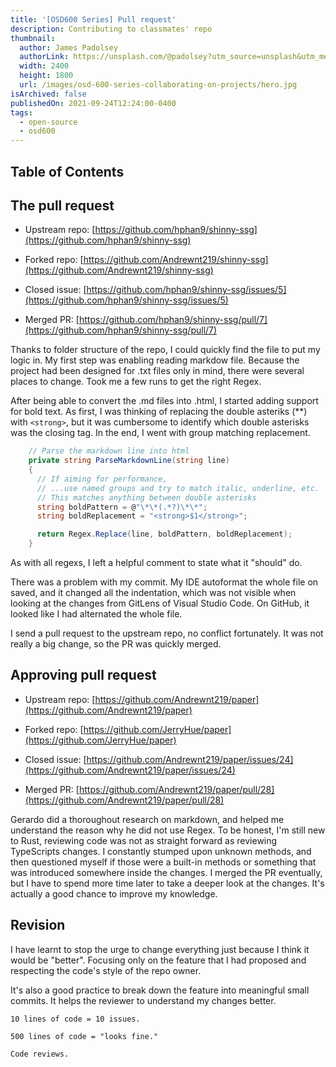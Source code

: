 ```yaml
---
title: '[OSD600 Series] Pull request'
description: Contributing to classmates' repo
thumbnail:
  author: James Padolsey
  authorLink: https://unsplash.com/@padolsey?utm_source=unsplash&utm_medium=referral&utm_content=creditCopyText
  width: 2400
  height: 1800
  url: /images/osd-600-series-collaborating-on-projects/hero.jpg
isArchived: false
publishedOn: 2021-09-24T12:24:00-0400
tags:
  - open-source
  - osd600
---
```


## Table of Contents

## The pull request

- Upstream repo: [https://github.com/hphan9/shinny-ssg](https://github.com/hphan9/shinny-ssg)

- Forked repo: [https://github.com/Andrewnt219/shinny-ssg](https://github.com/Andrewnt219/shinny-ssg)

- Closed issue: [https://github.com/hphan9/shinny-ssg/issues/5](https://github.com/hphan9/shinny-ssg/issues/5)

- Merged PR: [https://github.com/hphan9/shinny-ssg/pull/7](https://github.com/hphan9/shinny-ssg/pull/7)

Thanks to folder structure of the repo, I could quickly find the file to put my logic in. My first step was enabling reading markdow file. Because the project had been designed for .txt files only in mind, there were several places to change. Took me a few runs to get the right Regex.

After being able to convert the .md files into .html, I started adding support for bold text. As first, I was thinking of replacing the double asteriks (\*\*) with `<strong>`, but it was cumbersome to identify which double asterisks was the closing tag. In the end, I went with group matching replacement.

```csharp
    // Parse the markdown line into html
    private string ParseMarkdownLine(string line)
    {
      // If aiming for performance,
      // ...use named groups and try to match italic, underline, etc.
      // This matches anything between double asterisks
      string boldPattern = @"\*\*(.*?)\*\*";
      string boldReplacement = "<strong>$1</strong>";

      return Regex.Replace(line, boldPattern, boldReplacement);
    }
```

As with all regexs, I left a helpful comment to state what it "should" do.

There was a problem with my commit. My IDE autoformat the whole file on saved, and it changed all the indentation, which was not visible when looking at the changes from GitLens of Visual Studio Code. On GitHub, it looked like I had alternated the whole file.

I send a pull request to the upstream repo, no conflict fortunately. It was not really a big change, so the PR was quickly merged.

## Approving pull request

- Upstream repo: [https://github.com/Andrewnt219/paper](https://github.com/Andrewnt219/paper)

- Forked repo: [https://github.com/JerryHue/paper](https://github.com/JerryHue/paper)

- Closed issue: [https://github.com/Andrewnt219/paper/issues/24](https://github.com/Andrewnt219/paper/issues/24)

- Merged PR: [https://github.com/Andrewnt219/paper/pull/28](https://github.com/Andrewnt219/paper/pull/28)

Gerardo did a thoroughout research on markdown, and helped me understand the reason why he did not use Regex. To be honest, I'm still new to Rust, reviewing code was not as straight forward as reviewing TypeScripts changes. I constantly stumped upon unknown methods, and then questioned myself if those were a built-in methods or something that was introduced somewhere inside the changes. I merged the PR eventually, but I have to spend more time later to take a deeper look at the changes. It's actually a good chance to improve my knowledge.

## Revision

I have learnt to stop the urge to change everything just because I think it would be "better". Focusing only on the feature that I had proposed and respecting the code's style of the repo owner.

It's also a good practice to break down the feature into meaningful small commits. It helps the reviewer to understand my changes better.

```bash:Joke
10 lines of code = 10 issues.

500 lines of code = "looks fine."

Code reviews.
```
